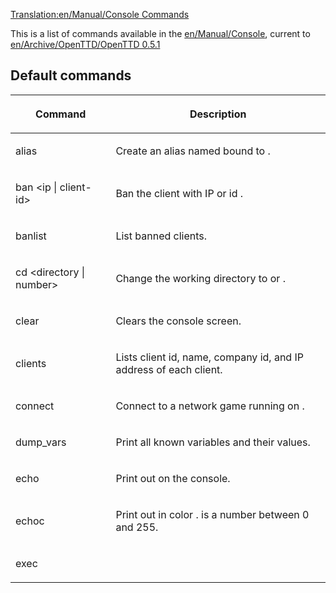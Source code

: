 [[Translation:en/Manual/Console Commands]]
{{en/Outdated}}

This is a list of commands available in the [[en/Manual/Console]], current to [[en/Archive/OpenTTD/OpenTTD 0.5.1]]

==Default commands==
{| border=1
!Command
!Description
|-
|alias <name> <command> 
|Create an alias named <name> bound to <command>.
|-
|ban <nowiki><ip | client-id></nowiki>
|Ban the client with IP <ip> or id <client-id>.
|-
|banlist
|List banned clients.
|-
|cd <nowiki><directory | number></nowiki>
|Change the working directory to <directory> or <number>.
|-
|clear
|Clears the console screen.
|-
|clients
|Lists client id, name, company id, and IP address of each client.
|-
|connect <host>
|Connect to a network game running on <host>.
|-
|dump_vars
|Print all known variables and their values.
|-
|echo <text>
|Print out <text> on the console.
|-
|echoc <color> <text>
|Print out <text> in color <color>. <color> is a number between 0 and 255.
|-
|exec <script> <?>
|Executes a local script file.
|-
|exit
|Quit the game.
|-
|getseed
|Returns the seed used to create the game, for randomly generated games.  The seed can be used to reproduce the same starting map.
|-
|help
|Display basic console help.
|-
|info_cmd <command>
|Show technical information on the command <commmand>.
|-
|info_var <variable>
|Show technical information on the variable <variable>.
|-
|kick <nowiki><ip | client-id></nowiki>
|Show technical information on the variable <variable>.
|-
|list_aliases
|List all available aliases.
|-
|list_cmds [<filter>]
|List all available commands, optionally only commands starting with <filter>.
|-
|list_patches
|List all patch options.
|-
|list_vars [<filter>]
|List all registered variables, optionally only commands starting with <filter>.
|-
|load <nowiki><number | file></nowiki>
|Load the savegame <number> or <file>.
|-
|ls / dir
|List files of current directory.
|-
|newgame
|Start a new game.
|-
|part
|Quit a running game and go back to the intro menu
|-
|nowrap|patch <patchname> [<newvalue>]
|Get and set the patch settings from the console. If <newvalue> is ommitted 
the current value is printed. See [[en/Archive/Manual/Settings/Console Settings|Console Settings]] for a listing of all available settings.
|-
|pause
|Pause a network game.
|-
|players
|Show a list of players and their attributes, e.g. company name, loan value, number of vehicles etc.
|-
|pwd
|Print out the current working directory.
|-
|quit
|Quit the game.
|-
|nowrap|rcon <password> "<command>"
|Execute <command> on the server authenticated by <password> while connected as a client. The password must be set in advance locally on the server with by "rcon_pw <password>".
|-
|reset_company <company-id>
|Delete the company identified by <company-id>.
|-
|restart
|Restart the same game.
|-
|return
|Stop executing a running script.
|-
|rm <nowiki><number | file></nowiki>
|Remove a savegame by name or index.
|-
|save <nowiki><number | file></nowiki>
|Saves the current game.
|-
|say "<msg>"
|Send a chat message containing <text> to all players.
|-
|say_client <client-id> "<msg>"
|Send a chat message containing <msg> to the client identified by <client-id>.
|-
|say_player <player>
|Send a chat message containing <msg> to the player identified by <player>.
|-
|screenshot <nowiki>[big | nocon]</nowiki>
|Takes a screenshot. 'big' makes a screenshot of the whole map. 'nocon' hides the console for a normal screenshot.
|-
|script <file>
|Record a script to the file named <file>.
|-
|scrollto <tile>
|Scroll to the tile numbered <tile>; accepts hexadecimal (prexifed with 0x) and decimal values. Use the land area information tool to get the number of a specific tile.
|-
|server_info
|List current and maximum client/player limits.
|-
|status
|Get the status information on all currently connected clients.
|-
|unban <ip>
|Remove a ban on <ip>.
|-
|unpause
|unpause a network game.
|}

==Debug Commands==

{| border=1
!Command
!Description
!Note
|-
|[[en/Debug level]] <level>
|Switch the debug level to <level>, ranging from 0 to 9 (the higher the more sensitive).
|Look 'help debug_level'.
|-
|[[en/Resetengines]]
|Resets all use-age and availability of engines.
|Forbidden in multiplayer games
|-
|resettile
|Clears (independent of owner, ratings, etc.) a tile and resets it to bare land.
|Removed (?)
|}

[[Category:en/Manual/Console]]